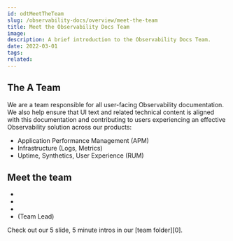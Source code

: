 ---
id: odtMeetTheTeam
slug: /observability-docs/overview/meet-the-team
title: Meet the Observability Docs Team
image:
description: A brief introduction to the Observability Docs Team.
date: 2022-03-01
tags:
related:
---

## The A Team

We are a team responsible for all user-facing Observability documentation. We also help ensure that UI text and related technical content is aligned with this documentation and contributing to users experiencing an effective Observability solution across our products:

* Application Performance Management (APM)
* Infrastructure (Logs, Metrics)
* Uptime, Synthetics, User Experience (RUM)

## Meet the team

* <DocLink id="odtBrandonMorelli" />
* <DocLink id="odtDeDeMorton" />
* <DocLink id="odtColleenMcGinnis" />
* <DocLink id="odtOliverHowell" /> (Team Lead)

<DocCallOut title="5 in 5 Intros">
  Check out our 5 slide, 5 minute intros in our [team folder][0].
</DocCallOut>

[0]: https://drive.google.com/drive/folders/1r6TB7AUXNJgw7pb0s2mKQVfOgaCTewGr
